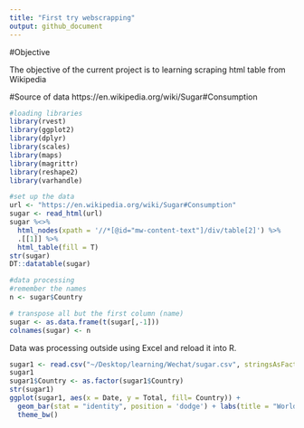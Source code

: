 ```yaml
---
title: "First try webscrapping"
output: github_document
---
```


#Objective

 The objective of the current project is to learning scraping html table from Wikipedia
 
#Source of data
 https://en.wikipedia.org/wiki/Sugar#Consumption

```r
#loading libraries
library(rvest)
library(ggplot2)
library(dplyr)
library(scales)
library(maps)
library(magrittr)
library(reshape2)
library(varhandle)

#set up the data
url <- "https://en.wikipedia.org/wiki/Sugar#Consumption"
sugar <- read_html(url)
sugar %<>%
  html_nodes(xpath = '//*[@id="mw-content-text"]/div/table[2]') %>%
  .[[1]] %>%
  html_table(fill = T)
str(sugar)
DT::datatable(sugar)
```

```r
#data processing
#remember the names
n <- sugar$Country

# transpose all but the first column (name)
sugar <- as.data.frame(t(sugar[,-1]))
colnames(sugar) <- n
```

  Data was processing outside using Excel and reload it into R.
  
```r
sugar1 <- read.csv("~/Desktop/learning/Wechat/sugar.csv", stringsAsFactors=FALSE)
sugar1
sugar1$Country <- as.factor(sugar1$Country)
str(sugar1)
ggplot(sugar1, aes(x = Date, y = Total, fill= Country)) + 
  geom_bar(stat = "identity", position = 'dodge') + labs(title = "World sugar consumption (1000 metric tons)", x = "Years", y = "Sugar consumption") + 
  theme_bw()
```


